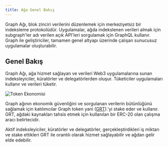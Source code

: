 ```yaml
---
title: Ağa Genel Bakış
---
```


Graph Ağı, blok zinciri verilerini düzenlemek için merkeziyetsiz bir indeksleme protokolüdür. Uygulamalar, ağda indekslenen verileri almak için subgraph'ler adı verilen açık API'leri sorgulamak için GraphQL kullanır. Graph ile geliştiriciler, tamamen genel altyapı üzerinde çalışan sunucusuz uygulamalar oluşturabilir.

## Genel Bakış

Graph Ağı, ağa hizmet sağlayan ve verileri Web3 uygulamalarına sunan indeksleyiciler, küratörler ve delegatörlerden oluşur. Tüketiciler uygulamaları kullanır ve verileri tüketir.

![Token Ekonomisi](/img/Network-roles@2x.png)

Graph ağının ekonomik güvenliğini ve sorgulanan verilerin bütünlüğünü sağlamak için katılımcılar Graph token yani ([GRT](/tokenomics)).'yi stake eder ve kullanır. GRT, ağdaki kaynakları tahsis etmek için kullanılan bir ERC-20 olan çalışma aracı belirtecidir.

Aktif indeksleyiciler, küratörler ve delegatörler, gerçekleştirdikleri iş miktarı ve stake ettikleri GRT ile orantılı olarak hizmet sağlayabilir ve ağdan gelir elde edebilir.
